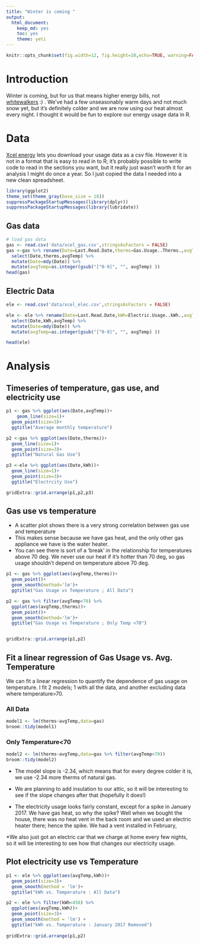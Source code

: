 ```yaml
---
title: "Winter is coming "
output: 
  html_document: 
    keep_md: yes
    toc: yes
    theme: yeti
---
```


```r
knitr::opts_chunk$set(fig.width=12, fig.height=10,echo=TRUE, warning=FALSE, message=FALSE)
```
      
# Introduction

Winter is coming, but for us that means higher energy bills, not [whitewalkers](http://gameofthrones.wikia.com/wiki/White_Walkers) :) . We've had a few unseasonably warm days and not much snow yet, but it's definitely colder and we are now using our heat almost every night. I thought it would be fun to explore our energy usage data in R. 


# Data
[Xcel energy](https://www.xcelenergy.com/) lets you download your usage data as a csv file. However it is not in a format that is easy to read in to R; it's probably possible to write code to read in the sections you want, but it really just wasn't worth it for an analysis I might do once a year. So I just copied the data I needed into a new clean spreadsheet.



```r
library(ggplot2)
theme_set(theme_gray(base_size = 18))
suppressPackageStartupMessages(library(dplyr))
suppressPackageStartupMessages(library(lubridate))

```

## Gas data
```r
# load gas data
gas <- read.csv('data/xcel_gas.csv',stringsAsFactors = FALSE)
gas <-gas %>% rename(Date=Last.Read.Date,therms=Gas.Usage..Therms.,avgTemp=Average.Temperature) %>% 
  select(Date,therms,avgTemp) %>% 
  mutate(Date=mdy(Date)) %>% 
  mutate(avgTemp=as.integer(gsub("[^0-9]", "", avgTemp) ))
head(gas)

```



## Electric Data
```r

ele <- read.csv('data/xcel_elec.csv',stringsAsFactors = FALSE)

ele <- ele %>% rename(Date=Last.Read.Date,kWh=Electric.Usage..kWh.,avgTemp=Average.Temperature) %>% 
  select(Date,kWh,avgTemp) %>% 
  mutate(Date=mdy(Date)) %>% 
  mutate(avgTemp=as.integer(gsub("[^0-9]", "", avgTemp) ))

head(ele)

```



# Analysis

## Timeseries of temperature, gas use, and electricity use
```r
p1 <- gas %>% ggplot(aes(Date,avgTemp))+
    geom_line(size=1)+
  geom_point(size=3)+
  ggtitle("Average monthly temperature")

p2 <-gas %>% ggplot(aes(Date,therms))+
  geom_line(size=1)+
  geom_point(size=3)+
  ggtitle("Natural Gas Use")

p3 <-ele %>% ggplot(aes(Date,kWh))+
  geom_line(size=1)+
  geom_point(size=3)+
  ggtitle("Electrcity Use")

gridExtra::grid.arrange(p1,p2,p3)

```


## Gas use vs temperature
* A scatter plot shows there is a very strong correlation between gas use and temperature
* This makes sense because we have gas heat, and the only other gas appliance we have is the water heater.
* You can see there is sort of a 'break' in the relationship for temperatures above 70 deg. We never use our heat if it's hotter than 70 deg, so gas usage shouldn't depend on temperature above 70 deg.


```r


p1 <- gas %>% ggplot(aes(avgTemp,therms))+
  geom_point()+
  geom_smooth(method='lm')+
  ggtitle("Gas Usage vs Temperature ; All Data")

p2 <- gas %>% filter(avgTemp<70) %>% 
  ggplot(aes(avgTemp,therms))+
  geom_point()+
  geom_smooth(method='lm')+
  ggtitle("Gas Usage vs Temperature ; Only Temp <70")


gridExtra::grid.arrange(p1,p2)

```

## Fit a linear regression of Gas Usage vs. Avg. Temperature

We can fit a linear regression to quantify the dependence of gas usage on temperature. I fit 2 models; 1 with all the data, and another excluding data where temperature>70.

### All Data
```r
model1 <- lm(therms~avgTemp,data=gas)
broom::tidy(model1)
```

### Only Temperature<70
```r
model2 <- lm(therms~avgTemp,data=gas %>% filter(avgTemp<70))
broom::tidy(model2)
```

* The model slope is -2.34, which means that for every degree colder it is, we use -2.34 more therms of natural gas. 
* We are planning to add insulation to our attic, so it will be interesting to see if the slope changes after that (hopefully it does!)

* The electricity usage looks fairly constant, except for a spike in January 2017. We have gas heat, so why the spike? Well when we bought the house, there was no heat vent in the back room and we used an electric heater there; hence the spike. We had a vent installed in February, 

*We also just got an electric car that we charge at home every few nights, so it will be interesting to see how that changes our electricity usage.



## Plot electricity use vs Temperature
```r


p1 <- ele %>% ggplot(aes(avgTemp,kWh))+
  geom_point(size=3)+
  geom_smooth(method = 'lm')+
  ggtitle("kWh vs. Temperature : All Data")

p2 <- ele %>% filter(kWh<450) %>%
  ggplot(aes(avgTemp,kWh))+
  geom_point(size=3)+
  geom_smooth(method = 'lm') +
  ggtitle("kWh vs. Temperature : January 2017 Removed")
  
gridExtra::grid.arrange(p1,p2)


```


